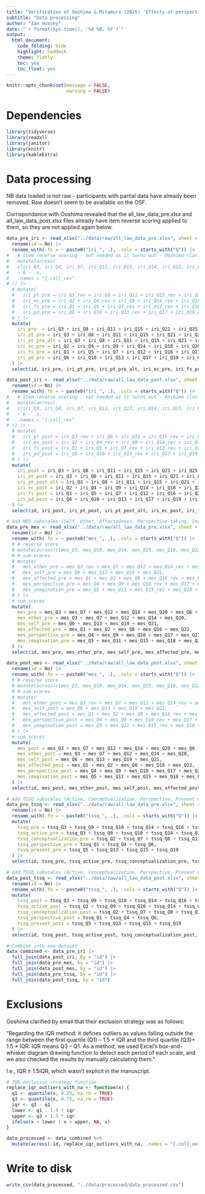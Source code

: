 ```yaml
---
title: "Verification of Ooshima & Mitamura (2025) 'Effects of perspective-taking training based on relational frame theory for cognitive empathy and emotional empathy'"
subtitle: "Data processing"
author: "Ian Hussey"
date: "`r format(Sys.time(), '%d %B, %Y')`"
output:
  html_document:
    code_folding: hide
    highlight: haddock
    theme: flatly
    toc: yes
    toc_float: yes
---
```


```r
knitr::opts_chunk$set(message = FALSE,
                      warning = FALSE)
```

# Dependencies

```r

library(tidyverse)
library(readxl)
library(janitor)
library(knitr)
library(kableExtra)

```

# Data processing

NB data loaded is not raw - participants with partial data have already been removed. Raw doesn't seem to be available on the OSF.

Corrispondance with Ooshima revealed that the all_law_data_pre.xlsx and all_law_data_post.xlsx files already have item reverse scoring applied to them, so they are not applied again below.

```r

data_pre_iri <- read_xlsx("../data/raw/all_law_data_pre.xlsx", sheet = "IRI law") |>
  rename(id = No) |>
  rename_with(.fn = ~ paste0("iri_", .), .cols = starts_with("Q")) |>
#   # item reverse scoring - not needed as it turns out - Ooshima clarified that the 'raw' data has already been reverse scored
#   mutate(across(
#   c(iri_Q3, iri_Q4, iri_Q7, iri_Q12, iri_Q13, iri_Q14, iri_Q15, iri_Q18, iri_Q19),
#   ~ 6 - .x,
#   .names = "{.col}_rev"
# )) |>
  # mutate(
  #   iri_pt_pre = iri_Q3_rev + iri_Q8 + iri_Q11 + iri_Q15_rev + iri_Q21 + iri_Q25 + iri_Q28,
  #   iri_ec_pre = iri_Q2 + iri_Q4_rev + iri_Q9 + iri_Q14_rev + iri_Q18_rev + iri_Q20 + iri_Q22,
  #   iri_fs_pre = iri_Q1 + iri_Q5 + iri_Q7_rev + iri_Q12_rev + iri_Q16 + iri_Q23 + iri_Q26,
  #   iri_pd_pre = iri_Q6 + iri_Q10 + iri_Q13_rev + iri_Q17 + iri_Q19_rev + iri_Q24 + iri_Q27
  # ) |>
  mutate(
    iri_pre  = iri_Q3 + iri_Q8 + iri_Q11 + iri_Q15 + iri_Q21 + iri_Q25 + iri_Q28 + iri_Q2 + iri_Q4 + iri_Q9 + iri_Q14 + iri_Q18 + iri_Q20 + iri_Q22 + iri_Q1 + iri_Q5 + iri_Q7 + iri_Q12 + iri_Q16 + iri_Q23 + iri_Q26 + iri_Q6 + iri_Q10 + iri_Q13 + iri_Q17 + iri_Q19 + iri_Q24 + iri_Q27,
    iri_pt_pre = iri_Q3 + iri_Q8 + iri_Q11 + iri_Q15 + iri_Q21 + iri_Q25 + iri_Q28,
    iri_pt_pre_alt = iri_Q3 + iri_Q8 + iri_Q11 + iri_Q15 + iri_Q21 + iri_Q25 + iri_Q28 + iri_Q18, # Ooshima clarified that item 18 was used in the PT scale, but i wasn't clear whether he meant this was correctly or incorrectly done. 
    iri_ec_pre = iri_Q2 + iri_Q4 + iri_Q9 + iri_Q14 + iri_Q18 + iri_Q20 + iri_Q22,
    iri_fs_pre = iri_Q1 + iri_Q5 + iri_Q7 + iri_Q12 + iri_Q16 + iri_Q23 + iri_Q26,
    iri_pd_pre = iri_Q6 + iri_Q10 + iri_Q13 + iri_Q17 + iri_Q19 + iri_Q24 + iri_Q27
  ) |>
  select(id, iri_pre, iri_pt_pre, iri_pt_pre_alt, iri_ec_pre, iri_fs_pre, iri_pd_pre)

data_post_iri <- read_xlsx("../data/raw/all_law_data_post.xlsx", sheet = "IRI law") |>
  rename(id = No) |>
  rename_with(.fn = ~ paste0("iri_", .), .cols = starts_with("Q")) |>
#   # item reverse scoring - not needed as it turns out - Ooshima clarified that the 'raw' data has already been reverse scored
#   mutate(across(
#   c(iri_Q3, iri_Q4, iri_Q7, iri_Q12, iri_Q13, iri_Q14, iri_Q15, iri_Q18, iri_Q19),
#   ~ 6 - .x,
#   .names = "{.col}_rev"
# )) |>
  # mutate(
  #   iri_pt_post = iri_Q3_rev + iri_Q8 + iri_Q11 + iri_Q15_rev + iri_Q21 + iri_Q25 + iri_Q28,
  #   iri_ec_post = iri_Q2 + iri_Q4_rev + iri_Q9 + iri_Q14_rev + iri_Q18_rev + iri_Q20 + iri_Q22,
  #   iri_fs_post = iri_Q1 + iri_Q5 + iri_Q7_rev + iri_Q12_rev + iri_Q16 + iri_Q23 + iri_Q26,
  #   iri_pd_post = iri_Q6 + iri_Q10 + iri_Q13_rev + iri_Q17 + iri_Q19_rev + iri_Q24 + iri_Q27
  # ) |>
  mutate(
    iri_post = iri_Q3 + iri_Q8 + iri_Q11 + iri_Q15 + iri_Q21 + iri_Q25 + iri_Q28 + iri_Q2 + iri_Q4 + iri_Q9 + iri_Q14 + iri_Q18 + iri_Q20 + iri_Q22 + iri_Q1 + iri_Q5 + iri_Q7 + iri_Q12 + iri_Q16 + iri_Q23 + iri_Q26 + iri_Q6 + iri_Q10 + iri_Q13 + iri_Q17 + iri_Q19 + iri_Q24 + iri_Q27,
    iri_pt_post = iri_Q3 + iri_Q8 + iri_Q11 + iri_Q15 + iri_Q21 + iri_Q25 + iri_Q28,
    iri_pt_post_alt = iri_Q3 + iri_Q8 + iri_Q11 + iri_Q15 + iri_Q21 + iri_Q25 + iri_Q28 + iri_Q18, # Ooshima clarified that item 18 was used in the PT scale, but i wasn't clear whether he meant this was correctly or incorrectly done. 
    iri_ec_post = iri_Q2 + iri_Q4 + iri_Q9 + iri_Q14 + iri_Q18 + iri_Q20 + iri_Q22,
    iri_fs_post = iri_Q1 + iri_Q5 + iri_Q7 + iri_Q12 + iri_Q16 + iri_Q23 + iri_Q26,
    iri_pd_post = iri_Q6 + iri_Q10 + iri_Q13 + iri_Q17 + iri_Q19 + iri_Q24 + iri_Q27
  ) |>
  select(id, iri_post, iri_pt_post, iri_pt_post_alt, iri_ec_post, iri_fs_post, iri_pd_post)

# Add MES subscales (Self, Other, Affectedness, Perspective-taking, Imagination)
data_pre_mes <- read_xlsx("../data/raw/all_law_data_pre.xlsx", sheet = "MES law") |>
  rename(id = No) |>
  rename_with(.fn = ~ paste0("mes_", .), .cols = starts_with("Q")) |>
  # # reverse score
  # mutate(across(c(mes_Q3, mes_Q10, mes_Q14, mes_Q15, mes_Q16, mes_Q22), ~6 - .x, .names = "{.col}_rev")) |>
  # # sum scores
  # mutate(
  #   mes_other_pre = mes_Q3_rev + mes_Q7 + mes_Q12 + mes_Q14_rev + mes_Q20,
  #   mes_self_pre = mes_Q6 + mes_Q13 + mes_Q19 + mes_Q21,
  #   mes_affected_pre = mes_Q1 + mes_Q2 + mes_Q8 + mes_Q16_rev + mes_Q22_rev,
  #   mes_perspective_pre = mes_Q4 + mes_Q9 + mes_Q10_rev + mes_Q17 + mes_Q23,
  #   mes_imagination_pre = mes_Q5 + mes_Q11 + mes_Q15_rev + mes_Q18 + mes_Q24
  # ) |>
  # sum scores
  mutate(
    mes_pre = mes_Q3 + mes_Q7 + mes_Q12 + mes_Q14 + mes_Q20 + mes_Q6 + mes_Q13 + mes_Q19 + mes_Q21 + mes_Q1 + mes_Q2 + mes_Q8 + mes_Q16 + mes_Q22 + mes_Q4 + mes_Q9 + mes_Q10 + mes_Q17 + mes_Q23 + mes_Q5 + mes_Q11 + mes_Q15 + mes_Q18 + mes_Q24,
    mes_other_pre = mes_Q3 + mes_Q7 + mes_Q12 + mes_Q14 + mes_Q20,
    mes_self_pre = mes_Q6 + mes_Q13 + mes_Q19 + mes_Q21,
    mes_affected_pre = mes_Q1 + mes_Q2 + mes_Q8 + mes_Q16 + mes_Q22,
    mes_perspective_pre = mes_Q4 + mes_Q9 + mes_Q10 + mes_Q17 + mes_Q23,
    mes_imagination_pre = mes_Q5 + mes_Q11 + mes_Q15 + mes_Q18 + mes_Q24
  ) |>
  select(id, mes_pre, mes_other_pre, mes_self_pre, mes_affected_pre, mes_perspective_pre, mes_imagination_pre)

data_post_mes <- read_xlsx("../data/raw/all_law_data_post.xlsx", sheet = "MES law") |>
  rename(id = No) |>
  rename_with(.fn = ~ paste0("mes_", .), .cols = starts_with("Q")) |>
  # # reverse score
  # mutate(across(c(mes_Q3, mes_Q10, mes_Q14, mes_Q15, mes_Q16, mes_Q22), ~6 - .x, .names = "{.col}_rev")) |>
  # # sum scores
  # mutate(
  #   mes_other_post = mes_Q3_rev + mes_Q7 + mes_Q12 + mes_Q14_rev + mes_Q20,
  #   mes_self_post = mes_Q6 + mes_Q13 + mes_Q19 + mes_Q21,
  #   mes_affected_post = mes_Q1 + mes_Q2 + mes_Q8 + mes_Q16_rev + mes_Q22_rev,
  #   mes_perspective_post = mes_Q4 + mes_Q9 + mes_Q10_rev + mes_Q17 + mes_Q23,
  #   mes_imagination_post = mes_Q5 + mes_Q11 + mes_Q15_rev + mes_Q18 + mes_Q24
  # ) |>
  # sum scores
  mutate(
    mes_post = mes_Q3 + mes_Q7 + mes_Q12 + mes_Q14 + mes_Q20 + mes_Q6 + mes_Q13 + mes_Q19 + mes_Q21 + mes_Q1 + mes_Q2 + mes_Q8 + mes_Q16 + mes_Q22 + mes_Q4 + mes_Q9 + mes_Q10 + mes_Q17 + mes_Q23 + mes_Q5 + mes_Q11 + mes_Q15 + mes_Q18 + mes_Q24,
    mes_other_post = mes_Q3 + mes_Q7 + mes_Q12 + mes_Q14 + mes_Q20,
    mes_self_post = mes_Q6 + mes_Q13 + mes_Q19 + mes_Q21,
    mes_affected_post = mes_Q1 + mes_Q2 + mes_Q8 + mes_Q16 + mes_Q22,
    mes_perspective_post = mes_Q4 + mes_Q9 + mes_Q10 + mes_Q17 + mes_Q23,
    mes_imagination_post = mes_Q5 + mes_Q11 + mes_Q15 + mes_Q18 + mes_Q24
  ) |>
  select(id, mes_post, mes_other_post, mes_self_post, mes_affected_post, mes_perspective_post, mes_imagination_post)

# Add TSSQ subscales (Active, Conceptualization, Perspective, Present moment)
data_pre_tssq <- read_xlsx("../data/raw/all_law_data_pre.xlsx", sheet = "TSSQ law") |>
  rename(id = No) |>
  rename_with(.fn = ~ paste0("tssq_", .), .cols = starts_with("Q")) |>
  mutate(
    tssq_pre = tssq_Q3 + tssq_Q9 + tssq_Q10 + tssq_Q14 + tssq_Q16 + tssq_Q17 + tssq_Q20 + tssq_Q2 + tssq_Q7 + tssq_Q8 + tssq_Q11 + tssq_Q12 + tssq_Q18 + tssq_Q1 + tssq_Q4 + tssq_Q6 + tssq_Q5 + tssq_Q13 + tssq_Q15 + tssq_Q19,
    tssq_active_pre = tssq_Q3 + tssq_Q9 + tssq_Q10 + tssq_Q14 + tssq_Q16 + tssq_Q17 + tssq_Q20,
    tssq_conceptualization_pre = tssq_Q2 + tssq_Q7 + tssq_Q8 + tssq_Q11 + tssq_Q12 + tssq_Q18,
    tssq_perspective_pre = tssq_Q1 + tssq_Q4 + tssq_Q6,
    tssq_present_pre = tssq_Q5 + tssq_Q13 + tssq_Q15 + tssq_Q19
  ) |>
  select(id, tssq_pre, tssq_active_pre, tssq_conceptualization_pre, tssq_perspective_pre, tssq_present_pre)

# Add TSSQ subscales (Active, Conceptualization, Perspective, Present moment)
data_post_tssq <- read_xlsx("../data/raw/all_law_data_post.xlsx", sheet = "TSSQ law") |>
  rename(id = No) |>
  rename_with(.fn = ~ paste0("tssq_", .), .cols = starts_with("Q")) |>
  mutate(
    tssq_post = tssq_Q3 + tssq_Q9 + tssq_Q10 + tssq_Q14 + tssq_Q16 + tssq_Q17 + tssq_Q20 + tssq_Q2 + tssq_Q7 + tssq_Q8 + tssq_Q11 + tssq_Q12 + tssq_Q18 + tssq_Q1 + tssq_Q4 + tssq_Q6 + tssq_Q5 + tssq_Q13 + tssq_Q15 + tssq_Q19,
    tssq_active_post = tssq_Q3 + tssq_Q9 + tssq_Q10 + tssq_Q14 + tssq_Q16 + tssq_Q17 + tssq_Q20,
    tssq_conceptualization_post = tssq_Q2 + tssq_Q7 + tssq_Q8 + tssq_Q11 + tssq_Q12 + tssq_Q18,
    tssq_perspective_post = tssq_Q1 + tssq_Q4 + tssq_Q6,
    tssq_present_post = tssq_Q5 + tssq_Q13 + tssq_Q15 + tssq_Q19
  ) |>
  select(id, tssq_post, tssq_active_post, tssq_conceptualization_post, tssq_perspective_post, tssq_present_post)

# Combine into one dataset
data_combined <- data_pre_iri |>
  full_join(data_post_iri, by = "id") |>
  full_join(data_pre_mes, by = "id") |>
  full_join(data_post_mes, by = "id") |>
  full_join(data_pre_tssq, by = "id") |>
  full_join(data_post_tssq, by = "id")

```

# Exclusions

Ooshima clarified by email that their exclusion strategy was as follows:

"Regarding the IQR method: it defines outliers as values falling outside the range between the first quartile (Q1) – 1.5 * IQR and the third quartile (Q3)+ 1.5 * IQR. IQR means Q3 – Q1. As a method, we used Excel's box-and-whisker diagram drawing function to detect each period of each scale, and we also checked the results by manually calculating them."

I.e., IQR ± 1.5IQR, which wasn't explicit in the manuscript.

```r

# IQR exclusion strategy function
replace_iqr_outliers_with_na <- function(x) {
  q1 <- quantile(x, 0.25, na.rm = TRUE)
  q3 <- quantile(x, 0.75, na.rm = TRUE)
  iqr <- q3 - q1
  lower <- q1 - 1.5 * iqr
  upper <- q3 + 1.5 * iqr
  ifelse(x < lower | x > upper, NA, x)
}

data_processed <- data_combined %>%
  mutate(across(-id, replace_iqr_outliers_with_na, .names = "{.col}_outliers_excluded"))

```

# Write to disk

```r

write_csv(data_processed, "../data/processed/data_processed.csv")

```

